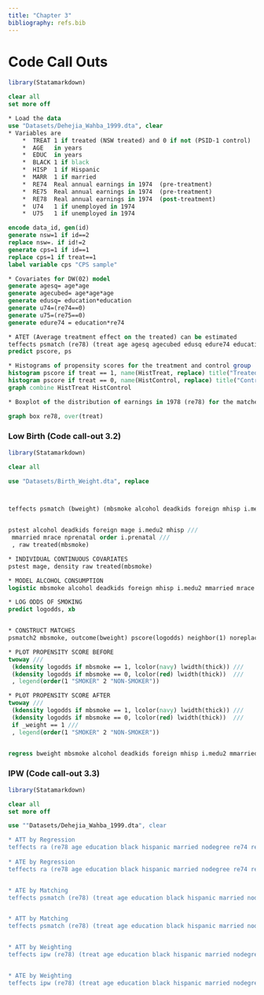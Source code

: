 ```yaml
---
title: "Chapter 3"
bibliography: refs.bib
---
```


# Code Call Outs
```r
library(Statamarkdown)
```
```stata
clear all
set more off

* Load the data
use "Datasets/Dehejia_Wahba_1999.dta", clear
* Variables are 
	*  TREAT 1 if treated (NSW treated) and 0 if not (PSID-1 control)
	*  AGE   in years
	*  EDUC  in years   
	*  BLACK 1 if black
	*  HISP  1 if Hispanic
	*  MARR  1 if married
	*  RE74  Real annual earnings in 1974  (pre-treatment)
	*  RE75  Real annual earnings in 1974  (pre-treatment)
	*  RE78  Real annual earnings in 1974  (post-treatment)
	*  U74   1 if unemployed in 1974
	*  U75   1 if unemployed in 1974

encode data_id, gen(id)
generate nsw=1 if id==2
replace nsw=. if id!=2
generate cps=1 if id==1
replace cps=1 if treat==1
label variable cps "CPS sample"

* Covariates for DW(02) model
generate agesq= age*age
generate agecubed= age*age*age
generate edusq= education*education
generate u74=(re74==0)
generate u75=(re75==0)
generate edure74 = education*re74

* ATET (Average treatment effect on the treated) can be estimated
teffects psmatch (re78) (treat age agesq agecubed edusq edure74 education married nodegree re74 re75 u74 u75 black hispanic, logit) if cps==1, atet gen(pstub)
predict pscore, ps

* Histograms of propensity scores for the treatment and control group
histogram pscore if treat == 1, name(HistTreat, replace) title("Treated")
histogram pscore if treat == 0, name(HistControl, replace) title("Control")
graph combine HistTreat HistControl

* Boxplot of the distribution of earnings in 1978 (re78) for the matched data

graph box re78, over(treat)

```

### Low Birth (Code call-out 3.2)
```r
library(Statamarkdown)
```

```stata
clear all

use "Datasets/Birth_Weight.dta", replace



teffects psmatch (bweight) (mbsmoke alcohol deadkids foreign mhisp i.medu2 mmarried mrace i.prenatal), atet caliper(.25)


pstest alcohol deadkids foreign mage i.medu2 mhisp ///
 mmarried mrace nprenatal order i.prenatal ///
 , raw treated(mbsmoke)

* INDIVIDUAL CONTINUOUS COVARIATES
pstest mage, density raw treated(mbsmoke)

* MODEL ALCOHOL CONSUMPTION
logistic mbsmoke alcohol deadkids foreign mhisp i.medu2 mmarried mrace i.prenatal

* LOG ODDS OF SMOKING
predict logodds, xb


* CONSTRUCT MATCHES
psmatch2 mbsmoke, outcome(bweight) pscore(logodds) neighbor(1) noreplace caliper(.25)

* PLOT PROPENSITY SCORE BEFORE
twoway ///
 (kdensity logodds if mbsmoke == 1, lcolor(navy) lwidth(thick)) ///
 (kdensity logodds if mbsmoke == 0, lcolor(red) lwidth(thick))  ///
 , legend(order(1 "SMOKER" 2 "NON-SMOKER"))

* PLOT PROPENSITY SCORE AFTER
twoway ///
 (kdensity logodds if mbsmoke == 1, lcolor(navy) lwidth(thick)) ///
 (kdensity logodds if mbsmoke == 0, lcolor(red) lwidth(thick))  ///
 if _weight == 1 ///
 , legend(order(1 "SMOKER" 2 "NON-SMOKER"))


regress bweight mbsmoke alcohol deadkids foreign mhisp i.medu2 mmarried mrace i.prenatal if _weight == 1
```
### IPW (Code call-out 3.3)
```r
library(Statamarkdown)
```

```stata
clear all 
set more off

use ""Datasets/Dehejia_Wahba_1999.dta", clear

* ATT by Regression
teffects ra (re78 age education black hispanic married nodegree re74 re75) (treat), atet
 
* ATE by Regression
teffects ra (re78 age education black hispanic married nodegree re74 re75) (treat)


* ATE by Matching
teffects psmatch (re78) (treat age education black hispanic married nodegree re74 re75)


* ATT by Matching
teffects psmatch (re78) (treat age education black hispanic married nodegree re74 re75), atet vce(iid)


* ATT by Weighting
teffects ipw (re78) (treat age education black hispanic married nodegree re74 re75, probit), atet


* ATE by Weighting
teffects ipw (re78) (treat age education black hispanic married nodegree re74 re75, probit)



```
